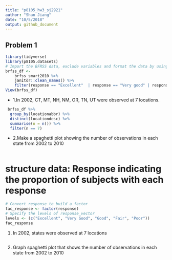 ```yaml
---
title: "p8105_hw3_sj2921"
author: "Shan Jiang"
date: "10/5/2018"
output: github_document
---
```

## Problem 1
```r
library(tidyverse)
library(p8105.datasets)
# Import the BFRSS data, exclude variables and format the data by using appropriate names.
brfss_df <- 
    brfss_smart2010 %>% 
    janitor::clean_names() %>% 
    filter(response == "Excellent"  | response == "Very good" | response == "Good" | response == "Fair" | response == "Poor") 
View(brfss_df)
```
* 1.In 2002,  CT, MT, NH, NM, OR, TN, UT were observed at 7 locations.
```r
 brfss_df %>% 
  group_by(locationabbr) %>% 
  distinct(locationdesc) %>% 
  summarise(n = n()) %>% 
  filter(n == 7)
```
* 2.Make a spaghetti plot showing the number of observations in each state from 2002 to 2010
```r


```



# structure data: Response indicating the proportion of subjects with each response
```r
# Convert response to build a factor
fac_response <- factor(response)
# Specify the levels of response_vector
levels <- (c("Excellent", "Very Good", "Good", "Fair", "Poor"))
fac_response 
```
1. In 2002,  states were observed at 7 locations
```r

```
2. Graph spaghetti plot that shows the number of observations in each state from 2002 to 2010
 

